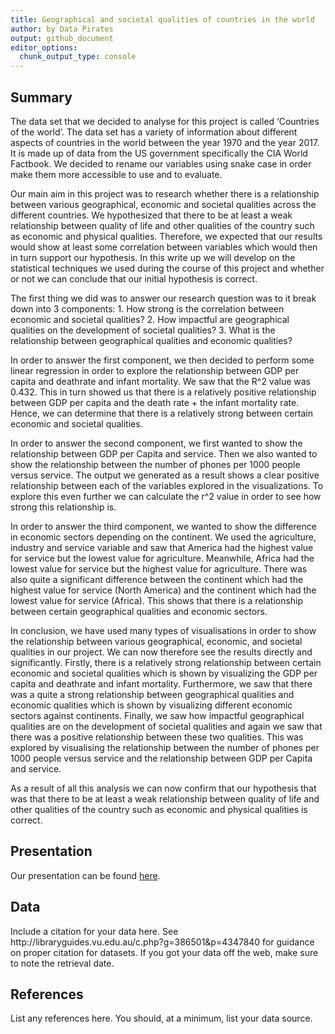 ```yaml
---
title: Geographical and societal qualities of countries in the world
author: by Data Pirates
output: github_document
editor_options: 
  chunk_output_type: console
---
```


## Summary

The data set that we decided to analyse for this project is called ‘Countries of the world’. The data set has a variety of information about different aspects of countries in the world between the year 1970 and the year 2017. It is made up of data from the US government specifically the CIA World Factbook. We decided to rename our variables using snake case in order make them more accessible to use and to evaluate.

Our main aim in this project was to research whether there is a relationship between various geographical, economic and societal qualities across the different countries. We hypothesized that there to be at least a weak relationship between quality of life and other qualities of the country such as economic and physical qualities. Therefore, we expected that our results would show at least some correlation between variables which would then in turn support our hypothesis. In this write up we will develop on the statistical techniques we used during the course of this project and whether or not we can conclude that our initial hypothesis is correct.  

The first thing we did was to answer our research question was to it break down into 3 components:
1. How strong is the correlation between economic and societal qualities?
2. How impactful are geographical qualities on the development of societal qualities?
3. What is the relationship between geographical qualities and economic qualities?

In order to answer the first component, we then decided to perform some linear regression in order to explore the relationship between GDP per capita and deathrate and infant mortality. We saw that the R^2 value was 0.432. This in turn showed us that there is a relatively positive relationship between GDP per capita and the death rate + the infant mortality rate. Hence, we can determine that there is a relatively strong between certain economic and societal qualities.

In order to answer the second component, we first wanted to show the relationship between GDP per Capita and service. Then we also wanted to show the relationship between the number of phones per 1000 people versus service. The output we generated as a result shows a clear positive relationship between each of the variables explored in the visualizations. To explore this even further we can calculate the r^2 value in order to see how strong this relationship is. 

In order to answer the third component, we wanted to show the difference in economic sectors depending on the continent. We used the agriculture, industry and service variable and saw that America had the highest value for service but the lowest value for agriculture. Meanwhile, Africa had the lowest value for service but the highest value for agriculture. There was also quite a significant difference between the continent which had the highest value for service (North America) and the continent which had the lowest value for service (Africa). This shows that there is a relationship between certain geographical qualities and economic sectors. 

In conclusion, we have used many types of visualisations in order to show the relationship between various geographical, economic, and societal qualities in our project. We can now therefore see the results directly and significantly. Firstly, there is a relatively strong relationship between certain economic and societal qualities which is shown by visualizing the GDP per capita and deathrate and infant mortality. Furthermore, we saw that there was a quite a strong relationship between geographical qualities and economic qualities which is shown by visualizing different economic sectors against continents. Finally, we saw how impactful geographical qualities are on the development of societal qualities and again we saw that there was a positive relationship between these two qualities. This was explored by visualising the relationship between the number of phones per 1000 people versus service and the relationship between GDP per Capita and service.

As a result of all this analysis we can now confirm that our hypothesis that was that there to be at least a weak relationship between quality of life and other qualities of the country such as economic and physical qualities is correct.



















## Presentation

Our presentation can be found [here](presentation/presentation.html).

## Data 

Include a citation for your data here. 
See http://libraryguides.vu.edu.au/c.php?g=386501&p=4347840 for guidance on proper citation for datasets. 
If you got your data off the web, make sure to note the retrieval date.

## References

List any references here. You should, at a minimum, list your data source.

